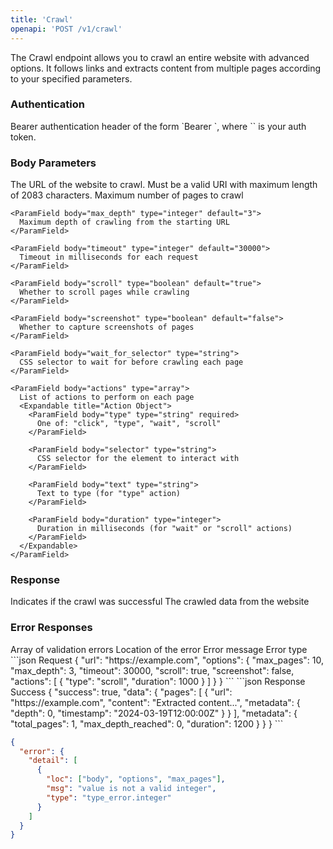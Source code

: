```yaml
---
title: 'Crawl'
openapi: 'POST /v1/crawl'
---
```


The Crawl endpoint allows you to crawl an entire website with advanced options. It follows links and extracts content from multiple pages according to your specified parameters.

### Authentication

<ParamField header="Authorization" type="string" required>
  Bearer authentication header of the form `Bearer <token>`, where `<token>` is your auth token.
</ParamField>

### Body Parameters

<ParamField body="url" type="string" required>
  The URL of the website to crawl. Must be a valid URI with maximum length of 2083 characters.
</ParamField>

<ParamField body="options" type="object">
  <Expandable title="options">
    <ParamField body="max_pages" type="integer" default="10">
      Maximum number of pages to crawl
    </ParamField>

    <ParamField body="max_depth" type="integer" default="3">
      Maximum depth of crawling from the starting URL
    </ParamField>

    <ParamField body="timeout" type="integer" default="30000">
      Timeout in milliseconds for each request
    </ParamField>

    <ParamField body="scroll" type="boolean" default="true">
      Whether to scroll pages while crawling
    </ParamField>

    <ParamField body="screenshot" type="boolean" default="false">
      Whether to capture screenshots of pages
    </ParamField>

    <ParamField body="wait_for_selector" type="string">
      CSS selector to wait for before crawling each page
    </ParamField>

    <ParamField body="actions" type="array">
      List of actions to perform on each page
      <Expandable title="Action Object">
        <ParamField body="type" type="string" required>
          One of: "click", "type", "wait", "scroll"
        </ParamField>
        
        <ParamField body="selector" type="string">
          CSS selector for the element to interact with
        </ParamField>
        
        <ParamField body="text" type="string">
          Text to type (for "type" action)
        </ParamField>
        
        <ParamField body="duration" type="integer">
          Duration in milliseconds (for "wait" or "scroll" actions)
        </ParamField>
      </Expandable>
    </ParamField>
  </Expandable>
</ParamField>

### Response

<ResponseField name="success" type="boolean">
  Indicates if the crawl was successful
</ResponseField>

<ResponseField name="data" type="object">
  The crawled data from the website
</ResponseField>

### Error Responses

<ResponseField name="error" type="object">
  <Expandable title="properties">
    <ResponseField name="detail" type="array">
      Array of validation errors
      <Expandable title="Validation Error">
        <ResponseField name="loc" type="array">
          Location of the error
        </ResponseField>
        <ResponseField name="msg" type="string">
          Error message
        </ResponseField>
        <ResponseField name="type" type="string">
          Error type
        </ResponseField>
      </Expandable>
    </ResponseField>
  </Expandable>
</ResponseField>

<RequestExample>
```json Request
{
  "url": "https://example.com",
  "options": {
    "max_pages": 10,
    "max_depth": 3,
    "timeout": 30000,
    "scroll": true,
    "screenshot": false,
    "actions": [
      {
        "type": "scroll",
        "duration": 1000
      }
    ]
  }
}
```
</RequestExample>

<ResponseExample>
```json Response Success
{
  "success": true,
  "data": {
    "pages": [
      {
        "url": "https://example.com",
        "content": "Extracted content...",
        "metadata": {
          "depth": 0,
          "timestamp": "2024-03-19T12:00:00Z"
        }
      }
    ],
    "metadata": {
      "total_pages": 1,
      "max_depth_reached": 0,
      "duration": 1200
    }
  }
}
```

```json Response Error
{
  "error": {
    "detail": [
      {
        "loc": ["body", "options", "max_pages"],
        "msg": "value is not a valid integer",
        "type": "type_error.integer"
      }
    ]
  }
}
```
</ResponseExample>

